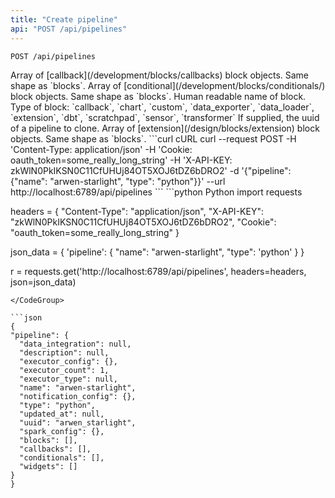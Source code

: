 ```yaml
---
title: "Create pipeline"
api: "POST /api/pipelines"
---
```

`POST /api/pipelines`

<ParamField query="callbacks" type="array of objects">
  Array of [callback](/development/blocks/callbacks) block objects.  Same shape as `blocks`.
</ParamField>

<ParamField query="conditionals" type="array of objects">
  Array of [conditional](/development/blocks/conditionals/) block objects.  Same shape as `blocks`.
</ParamField>

<ParamField query="name" type="string" required>
  Human readable name of block.
</ParamField>

<ParamField query="type" type="string" required>
  Type of block:
  `callback`, `chart`, `custom`, `data_exporter`, `data_loader`, `extension`, `dbt`, `scratchpad`, `sensor`, `transformer`
</ParamField>

<ParamField query="clone_pipeline_uuid" type="string">
  If supplied, the uuid of a pipeline to clone.
</ParamField>

<ParamField query="extensions" type="array of objects">
  Array of [extension](/design/blocks/extension) block objects. Same shape as `blocks`.
</ParamField>

<CodeGroup>
  ```curl cURL
  curl --request POST 
  -H 'Content-Type: application/json' 
  -H 'Cookie: oauth_token=some_really_long_string'
  -H 'X-API-KEY: zkWlN0PkIKSN0C11CfUHUj84OT5XOJ6tDZ6bDRO2'
  -d '{"pipeline": {"name": "arwen-starlight", "type": "python"}}' 
  --url http://localhost:6789/api/pipelines
  ```
  ```python Python
  import requests

  headers = {
    "Content-Type": "application/json",
    "X-API-KEY": "zkWlN0PkIKSN0C11CfUHUj84OT5XOJ6tDZ6bDRO2",
    "Cookie": "oauth_token=some_really_long_string"
  }

  json_data = {
    'pipeline': {
      "name": "arwen-starlight",
      "type": 'python'
      }
  }
  
  r = requests.get('http://localhost:6789/api/pipelines', headers=headers, json=json_data)
  ```
</CodeGroup>

```json
{
  "pipeline": {
    "data_integration": null,
    "description": null,
    "executor_config": {},
    "executor_count": 1,
    "executor_type": null,
    "name": "arwen-starlight",
    "notification_config": {},
    "type": "python",
    "updated_at": null,
    "uuid": "arwen_starlight",
    "spark_config": {},
    "blocks": [],
    "callbacks": [],
    "conditionals": [],
    "widgets": []
  }
}
```
